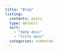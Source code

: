 ```yaml
---
title: "Blog"
listing: 
  contents: posts
  type: default
  sort:
    - "date desc"
    - "title desc"
  categories: numbered
---
```

